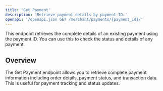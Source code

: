 ```yaml
---
title: 'Get Payment'
description: 'Retrieve payment details by payment ID.'
openapi: '/openapi.json GET /merchant/payments/{payment_id}/'
---
```


<Note>
  This endpoint retrieves the complete details of an existing payment using the payment ID. You can use this to check the status and details of any payment.
</Note>

## Overview

The Get Payment endpoint allows you to retrieve complete payment information including order details, payment status, and transaction data. This is useful for payment tracking and status updates.


